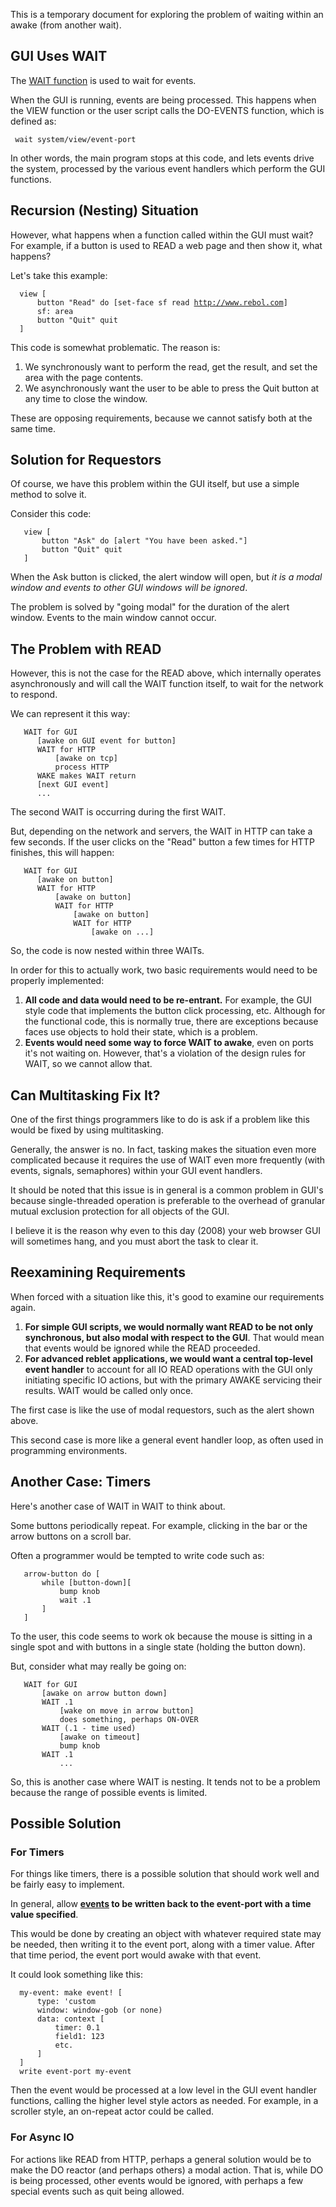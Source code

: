 This is a temporary document for exploring the problem of waiting within an awake (from another wait).

==GUI Uses WAIT==

The [[Event_System#WAIT_function | WAIT function]] is used to wait for events.

When the GUI is running, events are being processed. This happens when the VIEW function or the user script calls the DO-EVENTS function, which is defined as:

  wait system/view/event-port

In other words, the main program stops at this code, and lets events drive the system, processed by the various event handlers which perform the GUI functions.

==Recursion (Nesting) Situation==

However, what happens when a function called within the GUI must wait? For example, if a button is used to READ a web page and then show it, what happens?

Let's take this example:

   view [
       button "Read" do [set-face sf read http://www.rebol.com]
       sf: area
       button "Quit" quit
   ]

This code is somewhat problematic. The reason is:

#We synchronously want to perform the read, get the result, and set the area with the page contents.
#We asynchronously want the user to be able to press the Quit button at any time to close the window.

These are opposing requirements, because we cannot satisfy both at the same time.

==Solution for Requestors==

Of course, we have this problem within the GUI itself, but use a simple method to solve it.

Consider this code:

    view [
        button "Ask" do [alert "You have been asked."]
        button "Quit" quit
    ]

When the Ask button is clicked, the alert window will open, but ''it is a modal window and events to other GUI windows will be ignored''.

The problem is solved by "going modal" for the duration of the alert window. Events to the main window cannot occur.

==The Problem with READ==

However, this is not the case for the READ above, which internally operates asynchronously and will call the WAIT function itself, to wait for the network to respond.

We can represent it this way:

    WAIT for GUI
       [awake on GUI event for button]
       WAIT for HTTP
           [awake on tcp]
           process HTTP
       WAKE makes WAIT return
       [next GUI event]
       ...

The second WAIT is occurring during the first WAIT.

But, depending on the network and servers, the WAIT in HTTP can take a few seconds. If the user clicks on the "Read" button a few times for HTTP finishes, this will happen:

    WAIT for GUI
       [awake on button]
       WAIT for HTTP
           [awake on button]
           WAIT for HTTP
               [awake on button]
               WAIT for HTTP
                   [awake on ...]

So, the code is now nested within three WAITs.

In order for this to actually work, two basic requirements would need to be properly implemented:

#'''All code and data would need to be re-entrant.''' For example, the GUI style code that implements the button click processing, etc. Although for the functional code, this is normally true, there are exceptions because faces use objects to hold their state, which is a problem.
#'''Events would need some way to force WAIT to awake''', even on ports it's not waiting on. However, that's a violation of the design rules for WAIT, so we cannot allow that.

==Can Multitasking Fix It?==

One of the first things programmers like to do is ask if a problem like this would be fixed by using multitasking.

Generally, the answer is no. In fact, tasking makes the situation even more complicated because it requires the use of WAIT even more frequently (with events, signals, semaphores) within your GUI event handlers.

It should be noted that this issue is in general is a common problem in GUI's because single-threaded operation is preferable to the overhead of granular mutual exclusion protection for all objects of the GUI.

I believe it is the reason why even to this day (2008) your web browser GUI will sometimes hang, and you must abort the task to clear it.

==Reexamining Requirements==

When forced with a situation like this, it's good to examine our requirements again.

#'''For simple GUI scripts, we would normally want READ to be not only synchronous, but also modal with respect to the GUI'''. That would mean that events would be ignored while the READ proceeded.
#'''For advanced reblet applications, we would want a central top-level event handler''' to account for all IO READ operations with the GUI only initiating specific IO actions, but with the primary AWAKE servicing their results. WAIT would be called only once.

The first case is like the use of modal requestors, such as the alert shown above.

This second case is more like a general event handler loop, as often used in programming environments.

==Another Case: Timers==

Here's another case of WAIT in WAIT to think about.

Some buttons periodically repeat. For example, clicking in the bar or the arrow buttons on a scroll bar.

Often a programmer would be tempted to write code such as:

    arrow-button do [
        while [button-down][
            bump knob
            wait .1
        ]        
    ]

To the user, this code seems to work ok because the mouse is sitting in a single spot and with buttons in a single state (holding the button down).

But, consider what may really be going on:

    WAIT for GUI
        [awake on arrow button down]
        WAIT .1
            [wake on move in arrow button]
            does something, perhaps ON-OVER
        WAIT (.1 - time used)
            [awake on timeout]
            bump knob
        WAIT .1
            ...

So, this is another case where WAIT is nesting. It tends not to be a problem because the range of possible events is limited.

==Possible Solution==

===For Timers===

For things like timers, there is a possible solution that should work well and be fairly easy to implement.

In general, allow '''[[Event_System#Event_Datatype|events]] to be written back to the event-port with a time value specified'''.

This would be done by creating an object with whatever required state may be needed, then writing it to the event port, along with a timer value.  After that time period, the event port would awake with that event.

It could look something like this:

   my-event: make event! [
       type: 'custom
       window: window-gob (or none)
       data: context [
           timer: 0.1
           field1: 123
           etc.
       ]
   ]
   write event-port my-event

Then the event would be processed at a low level in the GUI event handler functions, calling the higher level style actors as needed. For example, in a scroller style, an on-repeat actor could be called.

===For Async IO===

For actions like READ from HTTP, perhaps a general solution would be to make the DO reactor  (and perhaps others) a modal action. That is, while DO is being processed, other events would be ignored, with perhaps a few special events such as quit being allowed.